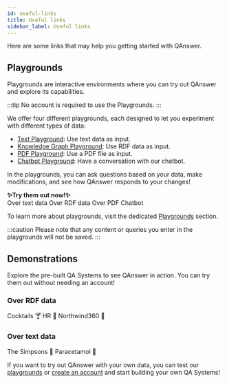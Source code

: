 ```yaml
---
id: useful-links
title: Useful links
sidebar_label: Useful links
---
```



Here are some links that may help you getting started with QAnswer.

## Playgrounds
Playgrounds are interactive environments where you can try out QAnswer and explore its capabilities.

:::tip
No account is required to use the Playgrounds.
:::

We offer four different playgrounds, each designed to let you experiment with different types of data:

* [Text Playground](/playgrounds/text): Use text data as input.
* [Knowledge Graph Playground](/playgrounds/graph/description): Use RDF data as input.
* [PDF Playground](/playgrounds/document): Use a PDF file as input.
* [Chatbot Playground](/playgrounds/chatbot): Have a conversation with our chatbot.

In the playgrounds, you can ask questions based on your data, make modifications, and see how QAnswer responds to your changes!

<div style={{ textAlign: 'center', margin: '20px 0' }}><b>✨Try them out now!✨</b></div>
<div style={{ display: 'flex', justifyContent: 'center', marginBottom: '20px', gap: '20px', flexWrap: 'wrap' }}>
    <Link
        to='https://app.qanswer.ai/playground/text'
        className='button button--lg'
        style={{ textDecoration: 'none', backgroundColor: 'var(--ifm-color-periwinkle-light)', color: '#000', border: 'none' }}
    >
        Over text data
    </Link>
    <Link
        to='https://app.qanswer.ai/playground/kg'
        className='button button--lg'
        style={{ textDecoration: 'none', backgroundColor: 'var(--ifm-color-blush-light)', color: '#000', border: 'none' }}
    >
        Over RDF data
    </Link>
    <Link
        to='https://app.qanswer.ai/playground/textdoc'
        className='button button--lg'
        style={{ textDecoration: 'none', backgroundColor: 'var(--ifm-color-aquamarine-light)', color: '#000', border: 'none' }}
    >
        Over PDF
    </Link>
    <Link
        to='https://app.qanswer.ai/playground/chatbot'
        className="button button--lg"
        style={{ textDecoration: 'none', backgroundColor: 'var(--ifm-color-citrine-light)', color: '#000', border: 'none' }}
    >
       Chatbot
    </Link>
</div>

To learn more about playgrounds, visit the dedicated [Playgrounds](/playgrounds/access-playground) section.

:::caution
Please note that any content or queries you enter in the playgrounds will not be saved.
:::

## Demonstrations
Explore the pre-built QA Systems to see QAnswer in action. You can try them out without needing an account!


### Over RDF data
<div style={{ display: 'flex', gap: '20px', marginBottom: '20px', flexWrap: 'wrap' }}>
    <Link
        to='https://app.qanswer.ai/public-share?kb=cocktails&type=graph&user=demo&lang=en'
        className="button button--primary button--lg"
        style={{ textDecoration: 'none' }}
    >
        Cocktails 🍸
    </Link>
    <Link
        to='https://app.qanswer.ai/public-share?kb=hr&type=graph&user=demo&lang=en'
        className="button button--primary button--lg"
        style={{ textDecoration: 'none' }}
    >
        HR 👤
    </Link>
    <Link
        to='https://app.qanswer.ai/public-share?kb=Northwind360&type=graph&user=demo&lang=en'
        className="button button--primary button--lg"
        style={{ textDecoration: 'none' }}
    > 
        Northwind360 🚚
    </Link>
</div>


### Over text data
<div style={{ display: 'flex', gap: '20px', marginBottom: '20px', flexWrap: 'wrap' }}>
    <Link
        to='https://app.qanswer.ai/public-share?kb=The%20Simpsons&type=text&user=demo&lang=en'
        className="button button--primary button--lg"
        style={{ textDecoration: 'none' }}
    >
        The Simpsons 🍩
    </Link>
    <Link
        to='https://app.qanswer.ai/public-share?kb=paracetamol&type=text&user=demo&lang=en'
        className="button button--lg"
        style={{ textDecoration: 'none', backgroundColor: 'var(--ifm-color-chip-blue-light)', color: '#000', border: 'none' }}
    >
       Paracetamol 💊
    </Link>
</div>

If you want to try out QAnswer with your own data, you can test our [playgrounds](/playgrounds/access-playground) or [create an account](/tutorial-ui/register-login) and start building your own QA Systems!